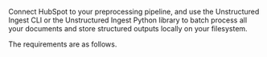 Connect HubSpot to your preprocessing pipeline, and use the Unstructured Ingest CLI or the Unstructured Ingest Python library to batch process all your documents and store structured outputs locally on your filesystem.

The requirements are as follows.


<SharedHubSpot />
<SharedHubSpotCLIAPI />